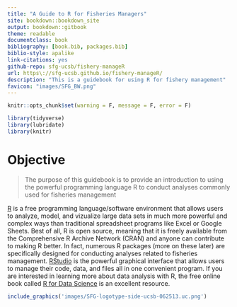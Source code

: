 ```yaml
--- 
title: "A Guide to R for Fisheries Managers"
site: bookdown::bookdown_site
output: bookdown::gitbook
theme: readable
documentclass: book
bibliography: [book.bib, packages.bib]
biblio-style: apalike
link-citations: yes
github-repo: sfg-ucsb/fishery-manageR
url: https\://sfg-ucsb.github.io/fishery-manageR/
description: "This is a guidebook for using R for fishery management"
favicon: "images/SFG_BW.png"
---
```


```r
knitr::opts_chunk$set(warning = F, message = F, error = F)

library(tidyverse)
library(lubridate) 
library(knitr)
```

# Objective
> The purpose of this guidebook is to provide an introduction to using the powerful programming language R to conduct analyses commonly used for fisheries management

[R](https://cran.r-project.org) is a free programming language/software environment that allows users to analyze, model, and vizualize large data sets in much more powerful and complex ways than traditional spreadsheet programs like Excel or Google Sheets. Best of all, R is open source, meaning that it is freely available from the Comprehensive R Archive Network (CRAN) and anyone can contribute to making R better. In fact, numerous R packages (more on these later) are specifically designed for conducting analyses related to fisheries management. [RStudio](https://www.rstudio.com) is the powerful graphical interface that allows users to manage their code, data, and files all in one convenient program. If you are interested in learning more about data analysis with R, the free online book called [R for Data Science](http://r4ds.had.co.nz/) is an excellent resource.

```r
include_graphics('images/SFG-logotype-side-ucsb-062513.uc.png')
```


